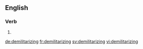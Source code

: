 
==English==

===Verb===
{{head|en}}

# {{present participle of|demilitarize}}

[[de:demilitarizing]]
[[fr:demilitarizing]]
[[sv:demilitarizing]]
[[vi:demilitarizing]]